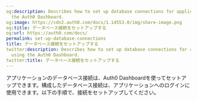 ```yaml
---
og:description: Describes how to set up database connections for applications using
  the Auth0 Dashboard.
og:image: https://cdn2.auth0.com/docs/1.14553.0/img/share-image.png
og:title: データベース接続をセットアップする
og:url: https://auth0.com/docs/
permalink: set-up-database-connections
title: データベース接続をセットアップする
twitter:description: Describes how to set up database connections for applications
  using the Auth0 Dashboard.
twitter:title: データベース接続をセットアップする
---
```


アプリケーションのデータベース接続は、Auth0 Dashboardを使ってセットアップできます。構成したデータベース接続は、アプリケーションへのログインに使用できます。以下の手順で、接続をセットアップしてください。